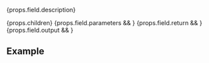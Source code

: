 <!--
Copyright (c) roydukkey. All rights reserved.
Licensed under the MIT. See LICENSE file in the project root for full license information. -->


<p>{props.field.description}</p>
<Fragment>{props.children}</Fragment>

<Fragment>
  {props.field.parameters &&
    <Parameters {...props} />
  }
</Fragment>

<Fragment>
  {props.field.return &&
    <SignatureReturnValue spec={props.spec} fieldName={props.fieldName} />
  }
</Fragment>

<Fragment>
  {props.field.output &&
    <SignatureOutput spec={props.spec} fieldName={props.fieldName} />
  }
</Fragment>

## Example
